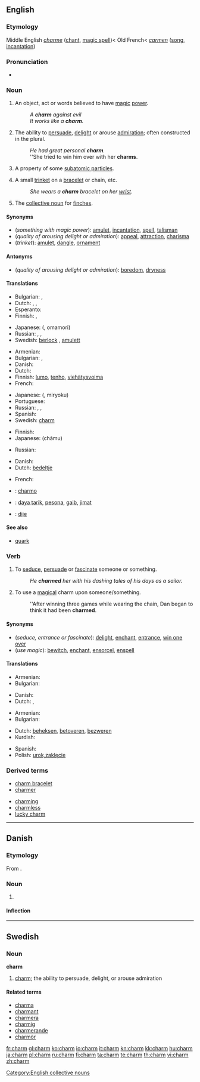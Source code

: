 ==English==

===Etymology===
Middle English ''[[charme]]'' ([[chant]], [[magic spell]])< Old French< {{etyl|la}} ''[[carmen]]'' ([[song]], [[incantation]])

===Pronunciation===
* {{audio|En-us-charm.ogg|Audio (US)}}

===Noun===
{{en-noun}}

# An object, act or words believed to have [[magic]] [[power]].
#: ''A '''charm''' against evil''
#: ''It works like a '''charm'''.''
# The ability to [[persuade]], [[delight]] or arouse [[admiration]]; often constructed in the plural.
#: ''He had great personal '''charm'''.''
#: ''She tried to win him over with her '''charms'''.
# {{physics}} A property of some [[subatomic particle]]s.
# A small [[trinket]] on a [[bracelet]] or chain, etc.
#: ''She wears a '''charm''' bracelet on her [[wrist]].''
# The [[collective noun]] for [[finch|finches]].

====Synonyms====
* (''something with magic power''): [[amulet]], [[incantation]], [[spell]], [[talisman]]
* (''quality of arousing delight or admiration''): [[appeal]], [[attraction]], [[charisma]]
* (''trinket''): [[amulet]], [[dangle]], [[ornament]]

====Antonyms====
* (''quality of arousing delight or admiration''): [[boredom]], [[dryness]]

====Translations====
{{trans-top|something with magic power}}
* Bulgarian: {{t|bg|амулет|m|sc=Cyrl}},  {{t|bg|талисман|m|sc=Cyrl}}
* Dutch: {{t+|nl|betovering}}, {{t-|nl|bezwering}}, {{t+|nl|ban}}
* Esperanto: {{t-|eo|ĉarmo|xs=Esperanto}}
* Finnish: {{t-|fi|lumous}}, {{t-|fi|taika}}
{{trans-mid}}
* Japanese: {{Jpan|[[お守り]]}} ({{Jpan|[[おまもり]]}}, omamori)
* Russian: {{t|ru|амулет|m|sc=Cyrl|tr=amul'ét}}, {{t|ru|талисман|m|sc=Cyrl|tr=talismán}}, {{t|ru|оберег|m|sc=Cyrl|tr=ob'er'ég}}
* Swedish: [[berlock]] {{c}}, [[amulett]] {{c}}
{{trans-bottom}}

{{trans-top|quality of inspiring delight or admiration}}
* Armenian: {{t|hy|հմայք|tr=hmayk’|sc=Armn|xs=Armenian}}
* Bulgarian: {{t|bg|чар|m|sc=Cyrl}},  {{t|bg|обаяние|n|sc=Cyrl}}
* Danish: {{t+|da|charme|c}}
* Dutch: {{t+|nl|charme}}
* Finnish: [[lumo]], [[tenho]], [[viehätysvoima]]
* French: {{t+|fr|charme}}
{{trans-mid}}
* Japanese: {{Jpan|[[魅力]]}} ({{Jpan|[[みりょく]]}}, miryoku)
* Portuguese: {{t+|pt|charme|m}}
* Russian: {{t|ru|обаяние|n|sc=Cyrl|tr=obajánije}}, {{t|ru|очарование|n|sc=Cyrl|tr=očarovánije}}, {{t|ru|шарм|m|sc=Cyrl|tr=šarm}}
* Spanish: {{t+|es|encanto|m}}
* Swedish: [[#English|charm]] {{c}}
{{trans-bottom}}

{{trans-top|property of subatomic particle}}
* Finnish: {{t+|fi|lumo}}
* Japanese: {{Jpan|[[チャーム]]}} (chāmu)
{{trans-mid}}
* Russian: {{t|ru|очарование|n|sc=Cyrl|tr=očarovánije}}
{{trans-bottom}}

{{trans-top|trinket}}
* Danish: {{t-|da|charm|c}}
* Dutch: [[bedeltje]]
{{trans-mid}}
* French: {{t+|fr|breloque|f}}
{{trans-bottom}}

{{checktrans-top}}
* {{ttbc|Ido}}: [[charmo]]
{{trans-mid}}
* {{ttbc|Indonesian}}: [[daya tarik]], [[pesona]], [[gaib]], [[jimat]]
* {{ttbc|Spanish}}: [[dije]] {{m}}
{{trans-bottom}}

====See also====
* [[quark]]

===Verb===
{{en-verb}}

# To [[seduce]], [[persuade]] or [[fascinate]] someone or something.
#: ''He '''charmed''' her with his dashing tales of his days as a sailor.''
# {{transitive}} To use a [[magical]] charm upon someone/something.
#: ''After winning three games while wearing the chain, Dan began to think it had been '''charmed'''.

====Synonyms====
* (''seduce, entrance or fascinate''): [[delight]], [[enchant]], [[entrance]], [[win one over]]
* (''use magic''): [[bewitch]], [[enchant]], [[ensorcel]], [[enspell]]

====Translations====
{{trans-top|seduce, entrance or fascinate}}
* Armenian: {{t|hy|հմայել|tr=hmayel|sc=Armn|xs=Armenian}}
* Bulgarian: {{t|bg|очаровам|sc=Cyrl}}
{{trans-mid}}
* Danish: {{t|da|charmere}}
* Dutch: {{t-|nl|betoveren}}, {{t+|nl|bezweren}}
{{trans-bottom}}

{{trans-top|use a magical charm}}
* Armenian: {{t|hy|հմայել|tr=hmaye|sc=Armn|xs=Armenian}}
* Bulgarian: {{t|bg|омагьосвам|sc=Cyrl}}
{{trans-mid}}
* Dutch: [[beheksen]], [[betoveren]], [[bezweren]]
* Kurdish: {{t|ku|ئه‌فسوون کردن|tr=efsún kirdin|sc=ku-Arab}}
{{trans-bottom}}

* Spanish: {{t-|es|prendar}}
* Polish: [[urok,zaklęcie]]

===Derived terms===
{{top2}}
* [[charm bracelet]]
* [[charmer]]
{{mid2}}
* [[charming]]
* [[charmless]]
* [[lucky charm]]
{{bottom2}}

{{anagrams:en/achmr}}
[[Category:English collective nouns]]

----

==Danish==

===Etymology===
From {{etyl|en|da}} {{term|charm|lang=en}}.

===Noun===
{{da-noun|en|s}}

# {{l|en|charm}}

====Inflection====
{{da-noun-infl|en|s}}

----

==Swedish==

===Noun===
{{sv-noun-unc-irreg-c|2=charmen}}
'''charm''' {{c}}

# [[#English|charm]]; the ability to persuade, delight, or arouse admiration

====Related terms====
* [[charma]]
* [[charmant]]
* [[charmera]]
* [[charmig]]
* [[charmerande]]
* [[charmör]]

[[fr:charm]]
[[gl:charm]]
[[ko:charm]]
[[io:charm]]
[[it:charm]]
[[kn:charm]]
[[kk:charm]]
[[hu:charm]]
[[ja:charm]]
[[pl:charm]]
[[ru:charm]]
[[fi:charm]]
[[ta:charm]]
[[te:charm]]
[[th:charm]]
[[vi:charm]]
[[zh:charm]]